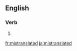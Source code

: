 ==English==

===Verb===
{{head|en|verb form}}

# {{en-past of|mistranslate}}

[[fr:mistranslated]]
[[ja:mistranslated]]